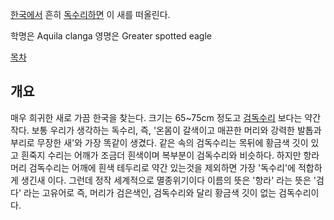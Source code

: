 [[한국]]에서 흔히 [[독수리]]하면 이 새를 떠올린다. 


학명은 Aquila clanga 
영명은 Greater spotted eagle



[[목차]]

== 개요 ==
매우 희귀한 새로 가끔 한국을 찾는다.
크기는 65~75cm 정도고 [[검독수리]] 보다는 약간 작다.
보통 우리가 생각하는 독수리, 즉, '온몸이 갈색이고 매끈한 머리와 강력한 발톱과 부리로 무장한 새'와 가장 똑같이 생겼다.
같은 속의 검독수리는 목뒤에 황금색 깃이 있고 흰죽지 수리는 어깨가 조금더 흰색이며 복부분이 검독수리와 비슷하다.
하지만 항라머리 검독수리는 어깨에 흰색 테두리로 약간 있는것을 제외하면 가장 '독수리'에 적합하게 생긴새 이다.
그런데 정작 세계적으로 멸종위기이다 
이름의 뜻은 '항라' 라는 뜻은 '검다' 라는 고유어로 즉, 머리가 검은색인, 검독수리와 달리 황금색 깃이 없는 검독수리이다.

